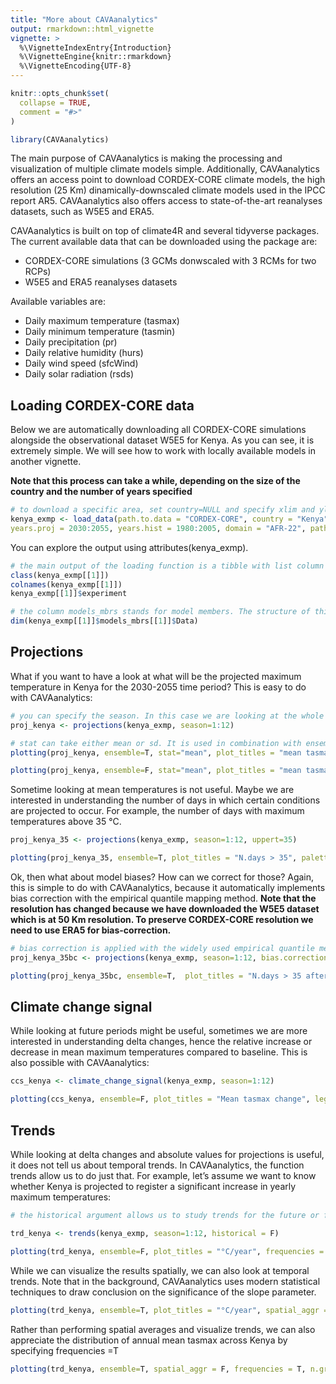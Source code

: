 ```yaml
---
title: "More about CAVAanalytics"
output: rmarkdown::html_vignette
vignette: >
  %\VignetteIndexEntry{Introduction}
  %\VignetteEngine{knitr::rmarkdown}
  %\VignetteEncoding{UTF-8}
---
```


```r
knitr::opts_chunk$set(
  collapse = TRUE,
  comment = "#>"
)
```

```r
library(CAVAanalytics)
```


The main purpose of CAVAanalytics is making the processing and visualization of multiple climate models simple. Additionally, CAVAanalytics offers an access point to download CORDEX-CORE climate models, the high resolution (25 Km) dinamically-downscaled climate models used in the IPCC report AR5. CAVAanalytics also offers access to state-of-the-art reanalyses datasets, such as W5E5 and ERA5. 

CAVAanalytics is built on top of climate4R and several tidyverse packages. The current available data that can be downloaded using the package are:

* CORDEX-CORE simulations (3 GCMs donwscaled with 3 RCMs for two RCPs)
* W5E5 and ERA5 reanalyses datasets

Available variables are:

* Daily maximum temperature (tasmax)
* Daily minimum temperature (tasmin)
* Daily precipitation (pr)
* Daily relative humidity (hurs)
* Daily wind speed (sfcWind)
* Daily solar radiation (rsds)

## Loading CORDEX-CORE data
Below we are automatically downloading all CORDEX-CORE simulations alongside the observational dataset W5E5 for Kenya. As you can see, it is extremely simple. We will see how to work with locally available models in another vignette.  

**Note that this process can take a while, depending on the size of the country and the number of years specified**

```r
# to download a specific area, set country=NULL and specify xlim and ylim arguments
kenya_exmp <- load_data(path.to.data = "CORDEX-CORE", country = "Kenya", variable = "tasmax", 
years.proj = 2030:2055, years.hist = 1980:2005, domain = "AFR-22", path.to.obs = "W5E5")

```

You can explore the output using attributes(kenya_exmp).

```r
# the main output of the loading function is a tibble with list column containing all the downloaded data
class(kenya_exmp[[1]])
colnames(kenya_exmp[[1]])
kenya_exmp[[1]]$experiment

# the column models_mbrs stands for model members. The structure of this element comes from the loadeR package. The data is contained in the data element, and as you can see, it has 6 members. CAVAanalytics automatically binds together multiple models and checks for temporal consistency.
dim(kenya_exmp[[1]]$models_mbrs[[1]]$Data)

```

## Projections

What if you want to have a look at what will be the projected maximum temperature in Kenya for the 2030-2055 time period?
This is easy to do with CAVAanalytics:

```r
# you can specify the season. In this case we are looking at the whole year
proj_kenya <- projections(kenya_exmp, season=1:12)

# stat can take either mean or sd. It is used in combination with ensemble=T. Default is always mean
plotting(proj_kenya, ensemble=T, stat="mean", plot_titles = "mean tasmax")
```


```r

plotting(proj_kenya, ensemble=F, stat="mean", plot_titles = "mean tasmax")

```

Sometime looking at mean temperatures is not useful. Maybe we are interested in understanding the number of days in which certain conditions are projected to occur. For example, the number of days with maximum temperatures above 35 °C.


```r

proj_kenya_35 <- projections(kenya_exmp, season=1:12, uppert=35)

plotting(proj_kenya_35, ensemble=T, plot_titles = "N.days > 35", palette=c("white", "orange", "red", "darkred"))

```


Ok, then what about model biases? How can we correct for those? Again, this is simple to do with CAVAanalytics, because it automatically implements bias correction with the empirical quantile mapping method. 
**Note that the resolution has changed because we have downloaded the W5E5 dataset which is at 50 Km resolution. To preserve CORDEX-CORE resolution we need to use ERA5 for bias-correction.**


```r
# bias correction is applied with the widely used empirical quantile method
proj_kenya_35bc <- projections(kenya_exmp, season=1:12, bias.correction = T, uppert=35)

plotting(proj_kenya_35bc, ensemble=T,  plot_titles = "N.days > 35 after bc", palette=c("white", "orange", "red", "darkred"))

```


## Climate change signal

While looking at future periods might be useful, sometimes we are more interested in understanding delta changes, hence the relative increase or decrease in mean maximum temperatures compared to baseline. This is also possible with CAVAanalytics:

```r

ccs_kenya <- climate_change_signal(kenya_exmp, season=1:12)

plotting(ccs_kenya, ensemble=F, plot_titles = "Mean tasmax change", legend_range = c(-3, 3), palette = c("blue", "cyan", "green", "white", "yellow" ,"orange", "red"))

```

## Trends
While looking at delta changes and absolute values for projections is useful, it does not tell us about temporal trends. In CAVAanalytics, the function trends allow us to do just that. For example, let's assume we want to know whether Kenya is projected to register a significant increase in yearly maximum temperatures:

```r
# the historical argument allows us to study trends for the future or for the past. Note that for historical = T, we need to have specified path.to.obs because this option does not work with the historical experiment of climate models but with observation

trd_kenya <- trends(kenya_exmp, season=1:12, historical = F)

plotting(trd_kenya, ensemble=F, plot_titles = "°C/year", frequencies = F, spatial_aggr = F)

```

While we can visualize the results spatially, we can also look at temporal trends. Note that in the background, CAVAanalytics uses modern statistical techniques to draw conclusion on the significance of the slope parameter. 

```r

plotting(trd_kenya, ensemble=T, plot_titles = "°C/year", spatial_aggr = T, frequencies = F)

```

Rather than performing spatial averages and visualize trends, we can also appreciate the distribution of annual mean tasmax across Kenya by specifying frequencies =T

```r

plotting(trd_kenya, ensemble=T, spatial_aggr = F, frequencies = T, n.groups = 2)

```
